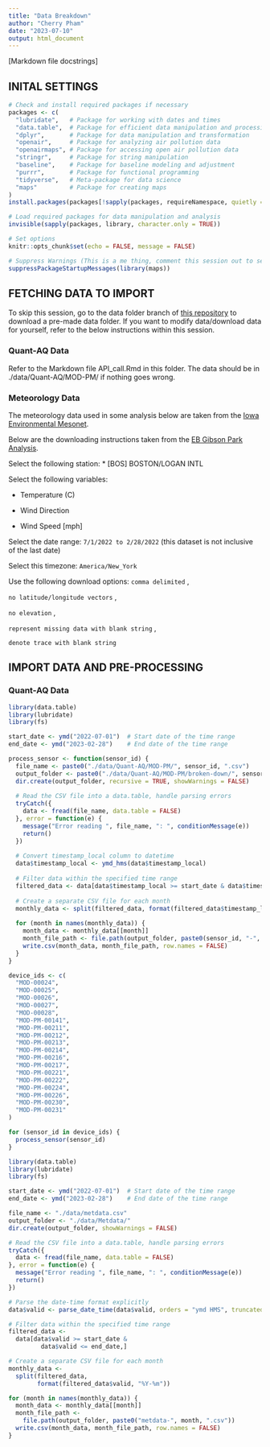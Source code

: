 ```yaml
---
title: "Data Breakdown"
author: "Cherry Pham"
date: "2023-07-10"
output: html_document
---
```

[Markdown file docstrings]

## INITAL SETTINGS

```r
# Check and install required packages if necessary
packages <- c(
  "lubridate",   # Package for working with dates and times
  "data.table",  # Package for efficient data manipulation and processing
  "dplyr",       # Package for data manipulation and transformation
  "openair",     # Package for analyzing air pollution data
  "openairmaps", # Package for accessing open air pollution data
  "stringr",     # Package for string manipulation
  "baseline",    # Package for baseline modeling and adjustment
  "purrr",       # Package for functional programming
  "tidyverse",   # Meta-package for data science
  "maps"         # Package for creating maps
)
install.packages(packages[!sapply(packages, requireNamespace, quietly = TRUE)])

# Load required packages for data manipulation and analysis
invisible(sapply(packages, library, character.only = TRUE))

# Set options
knitr::opts_chunk$set(echo = FALSE, message = FALSE)

# Suppress Warnings (This is a me thing, comment this session out to see the conflicting functions)
suppressPackageStartupMessages(library(maps))
```

## FETCHING DATA TO IMPORT

To skip this session, go to the data folder branch of [this repository](https://github.com/airpartners/ambient-summer23/tree/datafolder) to download a pre-made data folder. If you want to modify data/download data for yourself, refer to the below instructions within this session.

### Quant-AQ Data

Refer to the Markdown file API_call.Rmd in this folder. The data should be in ./data/Quant-AQ/MOD-PM/ if nothing goes wrong.

### Meteorology Data

The meteorology data used in some analysis below are taken from the [Iowa Environmental Mesonet](https://mesonet.agron.iastate.edu/request/download.phtml?network=MA_ASOS).

Below are the downloading instructions taken from the [EB Gibson Park Analysis](https://github.com/scott-hersey/EB_AQ_Network/blob/master/Gibson%20Park%20Analysis.Rmd).

Select the following station: \* [BOS] BOSTON/LOGAN INTL

Select the following variables:

-   Temperature (C)

-   Wind Direction

-   Wind Speed [mph]

Select the date range: `7/1/2022 to 2/28/2022` (this dataset is not inclusive of the last date)

Select this timezone: `America/New_York`

Use the following download options: `comma delimited` ,

`no latitude/longitude vectors` ,

`no elevation` ,

`represent missing data with blank string` ,

`denote trace with blank string`

## IMPORT DATA AND PRE-PROCESSING

### Quant-AQ Data

```r
library(data.table)
library(lubridate)
library(fs)

start_date <- ymd("2022-07-01")  # Start date of the time range
end_date <- ymd("2023-02-28")    # End date of the time range

process_sensor <- function(sensor_id) {
  file_name <- paste0("./data/Quant-AQ/MOD-PM/", sensor_id, ".csv")
  output_folder <- paste0("./data/Quant-AQ/MOD-PM/broken-down/", sensor_id)
  dir.create(output_folder, recursive = TRUE, showWarnings = FALSE)
  
  # Read the CSV file into a data.table, handle parsing errors
  tryCatch({
    data <- fread(file_name, data.table = FALSE)
  }, error = function(e) {
    message("Error reading ", file_name, ": ", conditionMessage(e))
    return()
  })
  
  # Convert timestamp_local column to datetime
  data$timestamp_local <- ymd_hms(data$timestamp_local)
  
  # Filter data within the specified time range
  filtered_data <- data[data$timestamp_local >= start_date & data$timestamp_local <= end_date, ]
  
  # Create a separate CSV file for each month
  monthly_data <- split(filtered_data, format(filtered_data$timestamp_local, "%Y-%m"))
  
  for (month in names(monthly_data)) {
    month_data <- monthly_data[[month]]
    month_file_path <- file.path(output_folder, paste0(sensor_id, "-", month, ".csv"))
    write.csv(month_data, month_file_path, row.names = FALSE)
  }
}

device_ids <- c(
  "MOD-00024",
  "MOD-00025",
  "MOD-00026",
  "MOD-00027",
  "MOD-00028",
  "MOD-PM-00141",
  "MOD-PM-00211",
  "MOD-PM-00212",
  "MOD-PM-00213",
  "MOD-PM-00214",
  "MOD-PM-00216",
  "MOD-PM-00217",
  "MOD-PM-00221",
  "MOD-PM-00222",
  "MOD-PM-00224",
  "MOD-PM-00226",
  "MOD-PM-00230",
  "MOD-PM-00231"
)

for (sensor_id in device_ids) {
  process_sensor(sensor_id)
}
```

```r
library(data.table)
library(lubridate)
library(fs)

start_date <- ymd("2022-07-01")  # Start date of the time range
end_date <- ymd("2023-02-28")    # End date of the time range

file_name <- "./data/metdata.csv"
output_folder <- "./data/Metdata/"
dir.create(output_folder, showWarnings = FALSE)

# Read the CSV file into a data.table, handle parsing errors
tryCatch({
  data <- fread(file_name, data.table = FALSE)
}, error = function(e) {
  message("Error reading ", file_name, ": ", conditionMessage(e))
  return()
})

# Parse the date-time format explicitly
data$valid <- parse_date_time(data$valid, orders = "ymd HMS", truncated = 6)

# Filter data within the specified time range
filtered_data <-
  data[data$valid >= start_date &
         data$valid <= end_date,]

# Create a separate CSV file for each month
monthly_data <-
  split(filtered_data,
        format(filtered_data$valid, "%Y-%m"))

for (month in names(monthly_data)) {
  month_data <- monthly_data[[month]]
  month_file_path <-
    file.path(output_folder, paste0("metdata-", month, ".csv"))
  write.csv(month_data, month_file_path, row.names = FALSE)
}
```